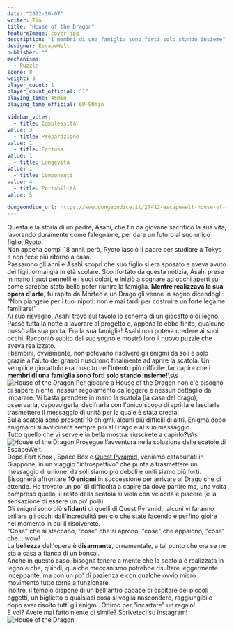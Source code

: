 ```yaml
---
date: "2022-10-07"
writer: Tia
title: "House of the Dragon"
featureImage: cover.jpg
description: "I membri di una famiglia sono forti solo stando insieme"
designer: EscapeWelt
publisher: ""
mechanisms:
  - Puzzle
score: 8
weight: 3
player_count: 1
player_count_official: "1"
playing_time: 45min
playing_time_official: 60-90min

sidebar_votes:
  - title: Complessità
value: 3
  - title: Preparazione
value: 1
  - title: Fortuna
value: 1
  - title: Longevità
value: 1
  - title: Componenti
value: 4
  - title: Portabilità
value: 5

dungeondice_url: https://www.dungeondice.it/27412-escapewelt-house-of-the-dragon.html
---
```


<Setting>
    Questa è la storia di un padre, Asahi, che fin da giovane sacrificò la sua vita, lavorando duramente come falegname,
    per dare un futuro al suo unico figlio, Ryoto. <br/>
    Non appena compì 18 anni, però, Ryoto lasciò il padre per studiare a Tokyo e non fece più ritorno a casa. <br/>
    Passarono gli anni e Asahi scoprì che suo figlio si era sposato e aveva avuto dei figli, ormai già in età scolare.
    Sconfortato da questa notizia, Asahi prese in mano i suoi pennelli e i suoi colori, e iniziò a sognare ad occhi
    aperti su come sarebbe stato bello poter riunire la famiglia. <strong>Mentre realizzava la sua opera d'arte</strong>,
    fu rapito da Morfeo e un Drago gli venne in sogno dicendogli: “Non piangere per i tuoi nipoti: non è mai tardi per
    costruire un forte legame familiare!”<br/>
    Al suo risveglio, Asahi trovò sul tavolo lo schema di un giocattolo di legno. Passò tutta la notte a lavorare al
    progetto e, appena lo ebbe finito, qualcuno bussò alla sua porta. Era la sua famiglia! Asahi non poteva credere ai
    suoi occhi. Raccontò subito del suo sogno e mostrò loro il nuovo puzzle che aveva realizzato.<br/>
    I bambini, ovviamente, non potevano risolvere gli enigmi da soli e solo grazie all’aiuto dei grandi riuscirono
    finalmente ad aprire la scatola. Un semplice giocattolo era riuscito nell'intento più difficile: far capire
    che <strong>i membri di una famiglia sono forti solo stando insieme!</strong>\s\s<br/>
</Setting>

<img src="./game1.jpg" alt="House of the Dragon"/>

<Rules>
    Per giocare a House of the Dragon non c'è bisogno di sapere niente, nessun regolamento da leggere e nessun dettaglio
    da imparare. Vi basta prendere in mano la scatola (la casa del drago), osservarla, capovolgerla, decifrarla con
    l'unico scopo di aprirla e lasciarle trasmettere il messaggio di unità per la quale è stata creata. <br/>
    Sulla scatola sono presenti 10 enigmi, alcuni più difficili di altri. Enigma dopo enigma ci si avvicinerà sempre più
    al Drago e al suo messaggio. <br/>
    Tutto quello che vi serve è in bella mostra: riuscirete a capirlo?\s\s<br/>
</Rules>

<img src="./game2.jpg" alt="House of the Dragon"/>

<Feedback>
    Prosegue l’avventura nella soluzione delle scatole di EscapeWelt.<br/>
    Dopo <Link to="https://dudexpress.it/reviews/fort-knox">Fort Knox</Link> , <Link
    to="https://dudexpress.it/reviews/space-box">Space Box</Link> e <a
    href="https://dudexpress.it/reviews/quest-pyramid/">Quest Pyramid</a>, veniamo catapultati in Giappone, in un
    viaggio "introspettivo" che punta a trasmettere un messaggio di unione: da soli siamo più deboli e uniti siamo più
    forti. <br/>
    Bisognerà affrontare <strong>10 enigmi</strong> in successione per arrivare al Drago che ci attende. Ho trovato un
    po' di difficoltà a capire da dove partire ma, una volta compreso quello, il resto della scatola si viola con
    velocità e piacere (e la sensazione di essere un po' polli). <br/>
    Gli enigmi sono più <strong>sfidanti</strong> di quelli di <Link to="https://dudexpress.it/reviews/quest-pyramid/">Quest
    Pyramid</Link>,: alcuni vi faranno brillare gli occhi dall'incredulità per ciò che state facendo e perfino gioire
    nel momento in cui li risolverete.<br/>
    "Cose" che si staccano, "cose" che si aprono, "cose" che appaiono, "cose" che… wow!<br/>
    La <strong>bellezza</strong> dell'opera è <strong>disarmante</strong>, ornamentale, a tal punto che ora se ne sta a
    casa a fianco di un bonsai.<br/>
    Anche in questo caso, bisogna tenere a mente che la scatola è realizzata in legno e che, quindi, qualche meccanismo
    potrebbe risultare leggermente inceppante, ma con un po' di pazienza e con qualche ovvio micro movimento tutto torna
    a funzionare.<br/>
    Inoltre, il tempio dispone di un bell'antro capace di ospitare dei piccoli oggetti, un biglietto o qualsiasi cosa si
    voglia nascondere, raggiungibile dopo aver risolto tutti gli enigmi. Ottimo per "incartare" un regalo!<br/>
    E voi? Avete mai fatto niente di simile? Scriveteci su Instagram!<br/>
</Feedback>

<img src="./game3.jpg" alt="House of the Dragon"/>

<RandomLink
    title="House of the Dragon"
    link="https://it.escapewelt.com/shop/house-of-dragon?list=category"
    discount="dudexpress10"
/>